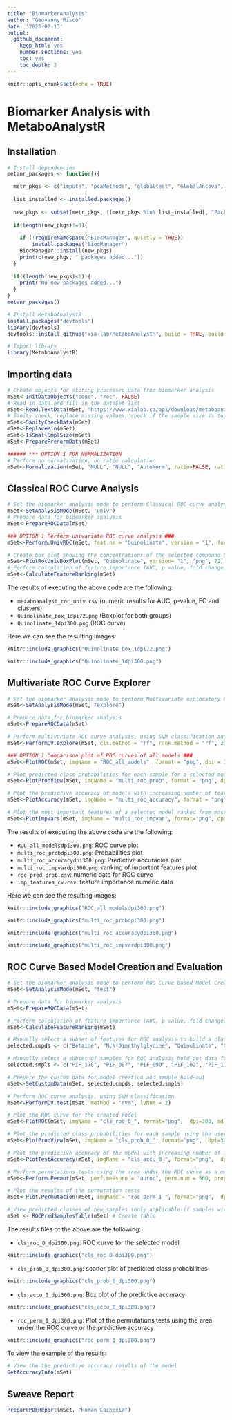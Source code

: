 ```yaml
---
title: "BiomarkerAnalysis"
author: "Geovanny Risco"
date: '2023-02-13'
output:
  github_document:
    keep_html: yes
    number_sections: yes
    toc: yes
    toc_depth: 3
---
```


```r
knitr::opts_chunk$set(echo = TRUE)
```

# Biomarker Analysis with MetaboAnalystR

## Installation

```r
# Install dependencies
metanr_packages <- function(){

  metr_pkgs <- c("impute", "pcaMethods", "globaltest", "GlobalAncova", "Rgraphviz", "preprocessCore", "genefilter", "sva", "limma", "KEGGgraph", "siggenes","BiocParallel", "MSnbase", "multtest","RBGL","edgeR","fgsea","devtools","crmn","httr","qs")
  
  list_installed <- installed.packages()
  
  new_pkgs <- subset(metr_pkgs, !(metr_pkgs %in% list_installed[, "Package"]))
  
  if(length(new_pkgs)!=0){
    
    if (!requireNamespace("BiocManager", quietly = TRUE))
        install.packages("BiocManager")
    BiocManager::install(new_pkgs)
    print(c(new_pkgs, " packages added..."))
  }
  
  if((length(new_pkgs)<1)){
    print("No new packages added...")
  }
}
metanr_packages()

# Install MetaboAnalystR
install.packages("devtools")
library(devtools)
devtools::install_github("xia-lab/MetaboAnalystR", build = TRUE, build_vignettes = FALSE)
```

```r
# Import library
library(MetaboAnalystR)
```


## Importing data

```r
# Create objects for storing processed data from biomarker analysis
mSet<-InitDataObjects("conc", "roc", FALSE)
# Read in data and fill in the dataSet list
mSet<-Read.TextData(mSet, "https://www.xialab.ca/api/download/metaboanalyst/human_cachexia.csv")
# Sanity check, replace missing values, check if the sample size is too small
mSet<-SanityCheckData(mSet)
mSet<-ReplaceMin(mSet)
mSet<-IsSmallSmplSize(mSet)
mSet<-PreparePrenormData(mSet)
```

```r
###### *** OPTION 1 FOR NORMALIZATION
# Perform no normalization, no ratio calculation
mSet<-Normalization(mSet, "NULL", "NULL", "AutoNorm", ratio=FALSE, ratioNum=20)
```

## Classical ROC Curve Analysis

```r
# Set the biomarker analysis mode to perform Classical ROC curve analysis ("univ")
mSet<-SetAnalysisMode(mSet, "univ")
# Prepare data for biomarker analysis
mSet<-PrepareROCData(mSet)

### OPTION 1 Perform univariate ROC curve analysis ###
mSet<-Perform.UnivROC(mSet, feat.nm = "Quinolinate", version = "1", format="png", dpi=300, isAUC=F, isOpt=T, optMethod="closest.topleft", isPartial=F, measure="sp", cutoff=0.2)

# Create box plot showing the concentrations of the selected compound between the groups
mSet<-PlotRocUnivBoxPlot(mSet, "Quinolinate", version= "1", "png", 72, T, FALSE)
# Perform calculation of feature importance (AUC, p value, fold change)
mSet<-CalculateFeatureRanking(mSet)
```

The results of executing the above code are the following:

* `metaboanalyst_roc_univ.csv` (numeric results for AUC, p-value, FC and clusters)
* `Quinolinate_box_1dpi72.png` (Boxplot for both groups)
* `Quinolinate_1dpi300.png` (ROC curve)

Here we can see the resulting images:

```r
knitr::include_graphics("Quinolinate_box_1dpi72.png")
```


```r
knitr::include_graphics("Quinolinate_1dpi300.png")
```

## Multivariate ROC Curve Explorer

```r
# Set the biomarker analysis mode to perform Multivariate exploratory ROC curve analysis ("explore")
mSet<-SetAnalysisMode(mSet, "explore")

# Prepare data for biomarker analysis
mSet<-PrepareROCData(mSet)

# Perform multivariate ROC curve analysis, using SVM classification and ranking
mSet<-PerformCV.explore(mSet, cls.method = "rf", rank.method = "rf", 2)

### OPTION 1 Comparison plot of ROC curves of all models ###
mSet<-PlotROC(mSet, imgName = "ROC_all_models", format = "png", dpi = 300, mdl.inx= 0, avg.method = "threshold", show.conf = 0, show.holdout = 0, focus="fpr", cutoff=0.5)

# Plot predicted class probabilities for each sample for a selected model, not showing labels of wrongly classified samples
mSet<-PlotProbView(mSet, imgName = "multi_roc_prob", format = "png", dpi = 300, mdl.inx = -1, show = 0, showPred = 0)

# Plot the predictive accuracy of models with increasing number of features
mSet<-PlotAccuracy(mSet, imgName = "multi_roc_accuracy", format = "png", dpi = 300)

# Plot the most important features of a selected model ranked from most to least important
mSet<-PlotImpVars(mSet, imgName = "multi_roc_impvar", format="png", dpi=300, mdl.inx = -1, measure="freq", feat.num=15)
```

The results of executing the above code are the following:

* `ROC_all_modelsdpi300.png`: ROC curve plot
* `multi_roc_probdpi300.png`: Probabilities plot
* `multi_roc_accuracydpi300.png`: Predictive accuracies plot
* `multi_roc_impvardpi300.png`: ranking of important features plot
* `roc_pred_prob.csv`: numeric data for ROC curve
* `imp_features_cv.csv`: feature importance numeric data

Here we can see the resulting images:

```r
knitr::include_graphics("ROC_all_modelsdpi300.png")
```

```r
knitr::include_graphics("multi_roc_probdpi300.png")
```

```r
knitr::include_graphics("multi_roc_accuracydpi300.png")
```

```r
knitr::include_graphics("multi_roc_impvardpi300.png")
```

## ROC Curve Based Model Creation and Evaluation


```r
# Set the biomarker analysis mode to perform ROC Curve Based Model Creation and Evaluation ("test")
mSet<-SetAnalysisMode(mSet, "test")

# Prepare data for biomarker analysis
mSet<-PrepareROCData(mSet)

# Perform calculation of feature importance (AUC, p value, fold change)
mSet<-CalculateFeatureRanking(mSet)

# Manually select a subset of features for ROC analysis to build a classifier 
selected.cmpds <- c("Betaine", "N,N-Dimethylglycine", "Quinolinate", "Glucose")

# Manually select a subset of samples for ROC analysis hold-out data for validation purposes
selected.smpls <- c("PIF_178", "PIF_087", "PIF_090", "PIF_102", "PIF_111", "PIF_112")

# Prepare the custom data for model creation and sample hold-out 
mSet<-SetCustomData(mSet, selected.cmpds, selected.smpls)

# Perform ROC curve analysis, using SVM classification 
mSet<-PerformCV.test(mSet, method = "svm", lvNum = 2)

# Plot the ROC curve for the created model
mSet<-PlotROC(mSet, imgName = "cls_roc_0_", format="png",  dpi=300, mdl.inx = 0, avg.method = "threshold", 0, 0, "fpr", 0.5)

# Plot the predicted class probabilities for each sample using the user-created classifier, not showing labels of wrongly classified samples
mSet<-PlotProbView(mSet, imgName = "cls_prob_0_", format="png",  dpi=300, mdl.inx =-1, show=0, showPred= 0)

# Plot the predictive accuracy of the model with increasing number of features
mSet<-PlotTestAccuracy(mSet, imgName = "cls_accu_0_", format="png",  dpi=300)

# Perform permutations tests using the area under the ROC curve as a measure of performance
mSet<-Perform.Permut(mSet, perf.measure = "auroc", perm.num = 500, propTraining = 2/3)

# Plot the results of the permutation tests
mSet<-Plot.Permutation(mSet, imgName = "roc_perm_1_", format="png",  dpi=300)

# View predicted classes of new samples (only applicable if samples with empty class labels were in the uploaded dataset)
mSet <- ROCPredSamplesTable(mSet) # Create table
```

The results files of the above are the following:

* `cls_roc_0_dpi300.png`: ROC curve for the selected model

```r
knitr::include_graphics("cls_roc_0_dpi300.png")
```

* `cls_prob_0_dpi300.png`: scatter plot of predicted class probabilities

```r
knitr::include_graphics("cls_prob_0_dpi300.png")
```

* `cls_accu_0_dpi300.png`: Box plot of the predictive accuracy

```r
knitr::include_graphics("cls_accu_0_dpi300.png")
```

* `roc_perm_1_dpi300.png`: Plot of the permutations tests using the area under the ROC curve or the predictive accuracy

```r
knitr::include_graphics("roc_perm_1_dpi300.png")
```

To view the example of the results:

```r
# View the the predictive accuracy results of the model
GetAccuracyInfo(mSet)
```
## Sweave Report

```r
PreparePDFReport(mSet, "Human Cachexia")
```

